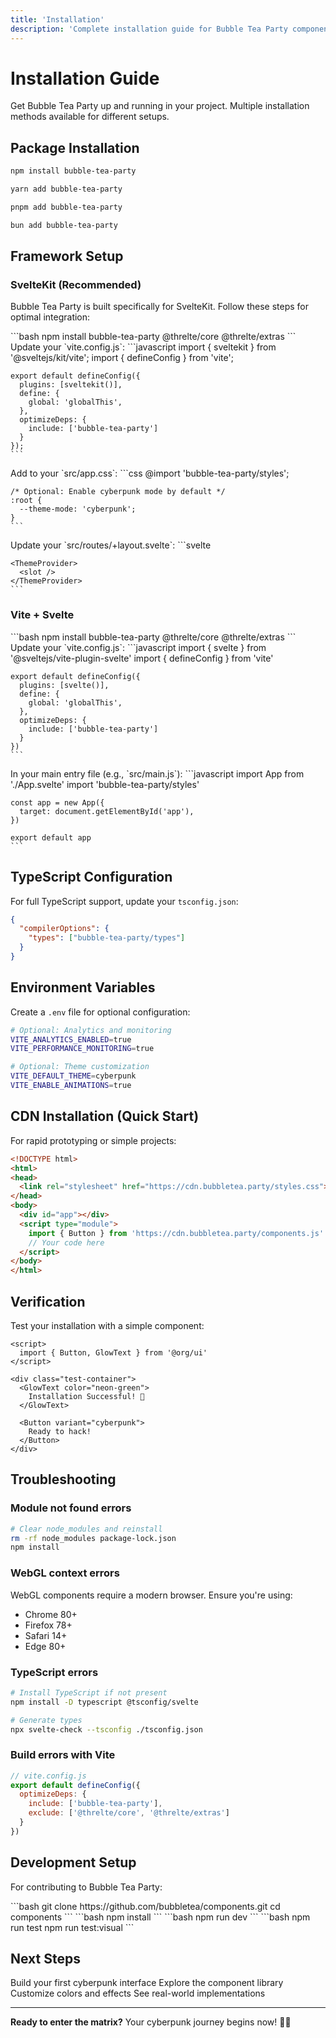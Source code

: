 ```yaml
---
title: 'Installation'
description: 'Complete installation guide for Bubble Tea Party component library'
---
```


# Installation Guide

Get Bubble Tea Party up and running in your project. Multiple installation methods available for different setups.

## Package Installation

<CodeGroup>

```bash npm
npm install bubble-tea-party
```

```bash yarn
yarn add bubble-tea-party
```

```bash pnpm
pnpm add bubble-tea-party
```

```bash bun
bun add bubble-tea-party
```

</CodeGroup>

## Framework Setup

### SvelteKit (Recommended)

Bubble Tea Party is built specifically for SvelteKit. Follow these steps for optimal integration:

<Steps>
  <Step title="Install Dependencies">
    ```bash
    npm install bubble-tea-party @threlte/core @threlte/extras
    ```
  </Step>
  
  <Step title="Configure Vite">
    Update your `vite.config.js`:
    ```javascript
    import { sveltekit } from '@sveltejs/kit/vite';
    import { defineConfig } from 'vite';

    export default defineConfig({
      plugins: [sveltekit()],
      define: {
        global: 'globalThis',
      },
      optimizeDeps: {
        include: ['bubble-tea-party']
      }
    });
    ```
  </Step>
  
  <Step title="Import Styles">
    Add to your `src/app.css`:
    ```css
    @import 'bubble-tea-party/styles';
    
    /* Optional: Enable cyberpunk mode by default */
    :root {
      --theme-mode: 'cyberpunk';
    }
    ```
  </Step>
  
  <Step title="Setup Theme Provider">
    Update your `src/routes/+layout.svelte`:
    ```svelte
    <script>
      import '../app.css'
      import { ThemeProvider } from '@org/ui'
    </script>

    <ThemeProvider>
      <slot />
    </ThemeProvider>
    ```
  </Step>
</Steps>

### Vite + Svelte

<Steps>
  <Step title="Install Dependencies">
    ```bash
    npm install bubble-tea-party @threlte/core @threlte/extras
    ```
  </Step>
  
  <Step title="Configure Vite">
    Update your `vite.config.js`:
    ```javascript
    import { svelte } from '@sveltejs/vite-plugin-svelte'
    import { defineConfig } from 'vite'

    export default defineConfig({
      plugins: [svelte()],
      define: {
        global: 'globalThis',
      },
      optimizeDeps: {
        include: ['bubble-tea-party']
      }
    })
    ```
  </Step>
  
  <Step title="Import Styles and Setup Theme">
    In your main entry file (e.g., `src/main.js`):
    ```javascript
    import App from './App.svelte'
    import 'bubble-tea-party/styles'

    const app = new App({
      target: document.getElementById('app'),
    })

    export default app
    ```
  </Step>
</Steps>

## TypeScript Configuration

For full TypeScript support, update your `tsconfig.json`:

```json
{
  "compilerOptions": {
    "types": ["bubble-tea-party/types"]
  }
}
```

## Environment Variables

Create a `.env` file for optional configuration:

```bash
# Optional: Analytics and monitoring
VITE_ANALYTICS_ENABLED=true
VITE_PERFORMANCE_MONITORING=true

# Optional: Theme customization
VITE_DEFAULT_THEME=cyberpunk
VITE_ENABLE_ANIMATIONS=true
```

## CDN Installation (Quick Start)

For rapid prototyping or simple projects:

```html
<!DOCTYPE html>
<html>
<head>
  <link rel="stylesheet" href="https://cdn.bubbletea.party/styles.css">
</head>
<body>
  <div id="app"></div>
  <script type="module">
    import { Button } from 'https://cdn.bubbletea.party/components.js'
    // Your code here
  </script>
</body>
</html>
```

## Verification

Test your installation with a simple component:

```svelte
<script>
  import { Button, GlowText } from '@org/ui'
</script>

<div class="test-container">
  <GlowText color="neon-green">
    Installation Successful! 🎉
  </GlowText>
  
  <Button variant="cyberpunk">
    Ready to hack!
  </Button>
</div>
```

## Troubleshooting

<Accordion title="Common Installation Issues">

### Module not found errors

```bash
# Clear node_modules and reinstall
rm -rf node_modules package-lock.json
npm install
```

### WebGL context errors

WebGL components require a modern browser. Ensure you're using:
- Chrome 80+
- Firefox 78+  
- Safari 14+
- Edge 80+

### TypeScript errors

```bash
# Install TypeScript if not present
npm install -D typescript @tsconfig/svelte

# Generate types
npx svelte-check --tsconfig ./tsconfig.json
```

### Build errors with Vite

```javascript
// vite.config.js
export default defineConfig({
  optimizeDeps: {
    include: ['bubble-tea-party'],
    exclude: ['@threlte/core', '@threlte/extras']
  }
})
```

</Accordion>

## Development Setup

For contributing to Bubble Tea Party:

<Steps>
  <Step title="Clone Repository">
    ```bash
    git clone https://github.com/bubbletea/components.git
    cd components
    ```
  </Step>
  
  <Step title="Install Dependencies">
    ```bash
    npm install
    ```
  </Step>
  
  <Step title="Start Development Server">
    ```bash
    npm run dev
    ```
  </Step>
  
  <Step title="Run Tests">
    ```bash
    npm run test
    npm run test:visual
    ```
  </Step>
</Steps>

## Next Steps

<CardGroup cols={2}>
  <Card
    title="Quick Start"
    icon="rocket"
    href="/quickstart"
  >
    Build your first cyberpunk interface
  </Card>
  <Card
    title="Components"
    icon="grid"
    href="/components/button"
  >
    Explore the component library
  </Card>
  <Card
    title="Theming"
    icon="palette"
    href="/themes"
  >
    Customize colors and effects
  </Card>
  <Card
    title="Examples"
    icon="code"
    href="/playground"
  >
    See real-world implementations
  </Card>
</CardGroup>

---

**Ready to enter the matrix?** Your cyberpunk journey begins now! 🔴💊